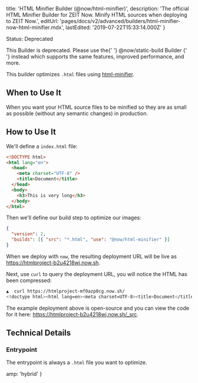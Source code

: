 
  title: 'HTML Minifier Builder (@now/html-minifier)',
  description:
    'The official HTML Minifier Builder for ZEIT Now. Minify HTML sources when deploying to ZEIT Now.',
  editUrl:
    'pages/docs/v2/advanced/builders/html-minifier-now-html-minifier.mdx',
  lastEdited: '2019-07-22T15:33:14.000Z'
}

<Tag>Status: Deprecated</Tag>

<Note warning>
  This Builder is deprecated. Please use the{' '}
  <GenericLink href="/docs/v2/deployments/official-builders/static-build-now-static-build">
    <InlineCode>@now/static-build</InlineCode> Builder
  </GenericLink>{' '}
  instead which supports the same features, improved performance, and more.
</Note>

This builder optimizes `.html` files using [html-minifier](https://github.com/kangax/html-minifier).

## When to Use It

When you want your HTML source files to be minified so they are as small as possible (without any semantic changes) in production.

## How to Use It

We'll define a `index.html` file:

```html
<!DOCTYPE html>
<html lang="en">
  <head>
    <meta charset="UTF-8" />
    <title>Document</title>
  </head>
  <body>
    <h3>This is very long</h3>
  </body>
</html>
```

Then we'll define our build step to optimize our images:

```json
{
  "version": 2,
  "builds": [{ "src": "*.html", "use": "@now/html-minifier" }]
}
```

When we deploy with `now`, the resulting deployment URL will be live as <https://htmlproject-b2u4218wj.now.sh>.

Next, use `curl` to query the deployment URL, you will notice the HTML has been compressed:

```bash
▲  curl https://htmlproject-mf0azp0cg.now.sh/
<!doctype html><html lang=en><meta charset=UTF-8><title>Document</title><h3>This is very long</h3>
```

The example deployment above is open-source and you can view the code for it here: <https://htmlproject-b2u4218wj.now.sh/_src>.

## Technical Details

### Entrypoint

The entrypoint is always a `.html` file you want to optimize.


  amp: 'hybrid'
}
